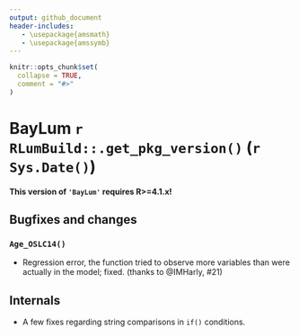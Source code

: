 ```yaml
---
output: github_document
header-includes:
   - \usepackage{amsmath}
   - \usepackage{amssymb}
---
```

<!-- NEWS.md was auto-generated by NEWS.Rmd. Please DO NOT edit by hand!-->

```r
knitr::opts_chunk$set(
  collapse = TRUE,
  comment = "#>"
)
```

# BayLum `r RLumBuild::.get_pkg_version()` (`r Sys.Date()`)

**This version of `'BayLum'` requires R>=4.1.x!**

## Bugfixes and changes

### `Age_OSLC14()`
* Regression error, the function tried to observe more variables than were actually in the model; fixed.
(thanks to  @IMHarly, #21)

## Internals
* A few fixes regarding string comparisons in `if()` conditions.
